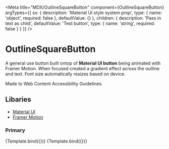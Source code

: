 

<Meta
	title="MDX/OutlineSquareButton"
	component={OutlineSquareButton}
	argTypes={{
		sx: {
			description: 'Material UI style system prop',
			type: { name: 'object', required: false },
			defaultValue: {}
		},
		children: {
			description: 'Pass in text as child',
			defaultValue: 'Test button',
			type: { name: 'string', required: false }
		}
	}}
/>


# OutlineSquareButton

A general use button built ontop of **Material UI button** being animated with Framer Motion.
When focused created a gradient effect across the outline and text.
Font size automatically resizes based on device.

Made to Web Content Accessibility Guidelines.

## Libaries

-   [Material UI](https://mui.com/getting-started/usage/)
-   [Framer Motion](https://www.framer.com/docs/)

### Primary

<Canvas>
	<Story name="Default">{Template.bind({})}</Story>
</Canvas>

<Canvas>
	<Story
		name="Custom sizing"
		args={{
			sx: {
				width: 300,
				height: 100
			}
		}}
	>
		{Template.bind({})}
	</Story>
</Canvas>
